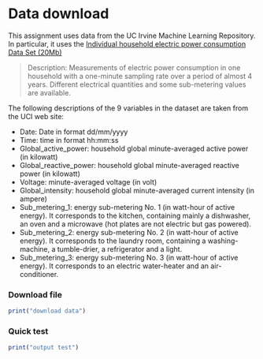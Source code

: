 Data download
========================================================

This assignment uses data from the UC Irvine Machine Learning Repository. In particular, it uses the [Individual household electric power consumption Data Set (20Mb)](https://d396qusza40orc.cloudfront.net/exdata%2Fdata%2Fhousehold_power_consumption.zip "Electric power consumption")

>Description: Measurements of electric power consumption in one household with a one-minute sampling rate over a period of almost 4 years. Different electrical quantities and some sub-metering values are available.

The following descriptions of the 9 variables in the dataset are taken from the UCI web site:

* Date: Date in format dd/mm/yyyy
* Time: time in format hh:mm:ss
* Global_active_power: household global minute-averaged active power (in kilowatt)
* Global_reactive_power: household global minute-averaged reactive power (in kilowatt)
* Voltage: minute-averaged voltage (in volt)
* Global_intensity: household global minute-averaged current intensity (in ampere)
* Sub_metering_1: energy sub-metering No. 1 (in watt-hour of active energy). It corresponds to the kitchen, containing mainly a dishwasher, an oven and a microwave (hot plates are not electric but gas powered).
* Sub_metering_2: energy sub-metering No. 2 (in watt-hour of active energy). It corresponds to the laundry room, containing a washing-machine, a tumble-drier, a refrigerator and a light.
* Sub_metering_3: energy sub-metering No. 3 (in watt-hour of active energy). It corresponds to an electric water-heater and an air-conditioner.

### Download file
```r
print("download data")
```

### Quick test
```r
print("output test")
```

